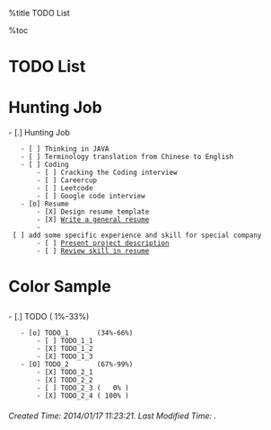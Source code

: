 %title TODO List 

%toc

<h1 class="justcenter"> TODO List </h1>

= Hunting Job =

- [.] Hunting Job
    - [ ] Thinking in JAVA
    - [ ] Terminology translation from Chinese to English
    - [ ] Coding
        - [ ] Cracking the Coding interview
        - [ ] Careercup
        - [ ] Leetcode
        - [ ] Google code interview
    - [o] Resume
        - [X] Design resume template
        - [X] [[../../resume/zhaosheng_resume.pdf|Write a general resume]]
        - [ ] add some specific experience and skill for special company 
        - [ ] [[project_description|Present project description]]
        - [ ] [[review/index|Review skill in resume]]

<h1> Color Sample </h1>

- [.] TODO             ( 1%-33%)
    - [o] TODO_1       (34%-66%)
        - [ ] TODO_1_1
        - [X] TODO_1_2
        - [X] TODO_1_3
    - [O] TODO_2       (67%-99%)
        - [X] TODO_2_1
        - [X] TODO_2_2
        - [ ] TODO_2_3 (   0% )
        - [X] TODO_2_4 ( 100% )

<h6 class="timestamp"> Created Time: 2014/01/17 11:23:21.      Last Modified Time:  . </h6>

